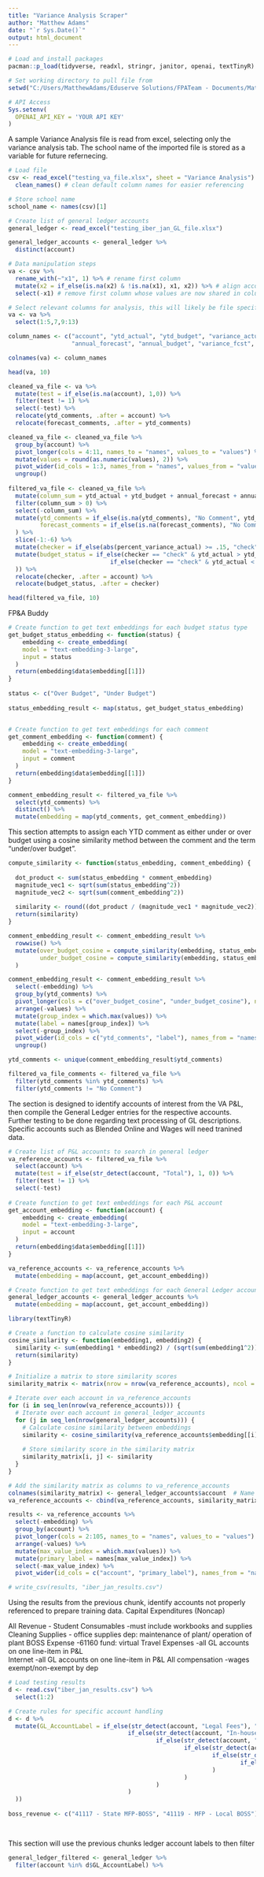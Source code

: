 ---
title: "Variance Analysis Scraper"
author: "Matthew Adams"
date: "`r Sys.Date()`"
output: html_document
---

```{r setup, include=FALSE}
# Load and install packages
pacman::p_load(tidyverse, readxl, stringr, janitor, openai, textTinyR)

# Set working directory to pull file from
setwd("C:/Users/MatthewAdams/Eduserve Solutions/FPATeam - Documents/Matthew Adams/CSUSA Projects/Scrape VA Files")

# API Access
Sys.setenv(
  OPENAI_API_KEY = 'YOUR API KEY'
)
```


A sample Variance Analysis file is read from excel, selecting only the variance analysis tab. The school name of the imported file is stored as a variable for future refernecing. 
```{r data}
# Load file
csv <- read_excel("testing_va_file.xlsx", sheet = "Variance Analysis") %>% 
  clean_names() # clean default column names for easier referencing

# Store school name
school_name <- names(csv)[1]

# Create list of general ledger accounts 
general_ledger <- read_excel("testing_iber_jan_GL_file.xlsx")

general_ledger_accounts <- general_ledger %>% 
  distinct(account)

# Data manipulation steps
va <- csv %>% 
  rename_with(~"x1", 1) %>% # rename first column 
  mutate(x2 = if_else(is.na(x2) & !is.na(x1), x1, x2)) %>% # align account columns that were separated due to indention in excel
  select(-x1) # remove first column whose values are now shared in column2

# Select relevant columns for analysis, this will likely be file specific based on user formatting
va <- va %>% 
  select(1:5,7,9:13)

column_names <- c("account", "ytd_actual", "ytd_budget", "variance_actual", "percent_variance_actual", "ytd_comments",
                  "annual_forecast", "annual_budget", "variance_fcst", "percent_variance_fcst", "forecast_comments")

colnames(va) <- column_names

head(va, 10)
```

```{r data processing}
cleaned_va_file <- va %>% 
  mutate(test = if_else(is.na(account), 1,0)) %>% 
  filter(test != 1) %>% 
  select(-test) %>% 
  relocate(ytd_comments, .after = account) %>% 
  relocate(forecast_comments, .after = ytd_comments)

cleaned_va_file <- cleaned_va_file %>% 
  group_by(account) %>% 
  pivot_longer(cols = 4:11, names_to = "names", values_to = "values") %>% 
  mutate(values = round(as.numeric(values), 2)) %>% 
  pivot_wider(id_cols = 1:3, names_from = "names", values_from = "values") %>% 
  ungroup()
  
filtered_va_file <- cleaned_va_file %>% 
  mutate(column_sum = ytd_actual + ytd_budget + annual_forecast + annual_budget) %>% 
  filter(column_sum > 0) %>% 
  select(-column_sum) %>% 
  mutate(ytd_comments = if_else(is.na(ytd_comments), "No Comment", ytd_comments),
         forecast_comments = if_else(is.na(forecast_comments), "No Comment", forecast_comments)
  ) %>% 
  slice(-1:-6) %>% 
  mutate(checker = if_else(abs(percent_variance_actual) >= .15, "check", "pass")) %>% 
  mutate(budget_status = if_else(checker == "check" & ytd_actual > ytd_budget, "Over Budget",
                             if_else(checker == "check" & ytd_actual < ytd_budget, "Under Budget", "")
  )) %>% 
  relocate(checker, .after = account) %>% 
  relocate(budget_status, .after = checker)

head(filtered_va_file, 10)
```

FP&A Buddy
```{r data analysis}
# Create function to get text embeddings for each budget status type
get_budget_status_embedding <- function(status) {
    embedding <- create_embedding(
    model = "text-embedding-3-large",
    input = status
  )
  return(embedding$data$embedding[[1]])
}
  
status <- c("Over Budget", "Under Budget")  
  
status_embedding_result <- map(status, get_budget_status_embedding)


# Create function to get text embeddings for each comment
get_comment_embedding <- function(comment) {
    embedding <- create_embedding(
    model = "text-embedding-3-large",
    input = comment
  )
  return(embedding$data$embedding[[1]])
}

comment_embedding_result <- filtered_va_file %>% 
  select(ytd_comments) %>% 
  distinct() %>% 
  mutate(embedding = map(ytd_comments, get_comment_embedding))
```

This section attempts to assign each YTD comment as either under or over budget using a cosine similarity method between the comment and the term "under/over budget".
```{r }
compute_similarity <- function(status_embedding, comment_embedding) {
  
  dot_product <- sum(status_embedding * comment_embedding)
  magnitude_vec1 <- sqrt(sum(status_embedding^2))
  magnitude_vec2 <- sqrt(sum(comment_embedding^2))
  
  similarity <- round((dot_product / (magnitude_vec1 * magnitude_vec2)), 4)
  return(similarity)
}

comment_embedding_result <- comment_embedding_result %>% 
  rowwise() %>% 
  mutate(over_budget_cosine = compute_similarity(embedding, status_embedding_result[[1]]),
         under_budget_cosine = compute_similarity(embedding, status_embedding_result[[2]])
  )

comment_embedding_result <- comment_embedding_result %>% 
  select(-embedding) %>% 
  group_by(ytd_comments) %>% 
  pivot_longer(cols = c("over_budget_cosine", "under_budget_cosine"), names_to = "names", values_to = "values") %>% 
  arrange(-values) %>% 
  mutate(group_index = which.max(values)) %>% 
  mutate(label = names[group_index]) %>% 
  select(-group_index) %>% 
  pivot_wider(id_cols = c("ytd_comments", "label"), names_from = "names", values_from = "values") %>% 
  ungroup()

ytd_comments <- unique(comment_embedding_result$ytd_comments) 

filtered_va_file_comments <- filtered_va_file %>% 
  filter(ytd_comments %in% ytd_comments) %>% 
  filter(ytd_comments != "No Comment")
```

The section is designed to identify accounts of interest from the VA P&L, then compile the General Ledger entries for the respective accounts. Further testing to be done regarding text processing of GL descriptions. Specific accounts such as Blended Online and Wages will need tranined data. 
```{r  }
# Create list of P&L accounts to search in general ledger
va_reference_accounts <- filtered_va_file %>% 
  select(account) %>% 
  mutate(test = if_else(str_detect(account, "Total"), 1, 0)) %>% 
  filter(test != 1) %>% 
  select(-test)
  
# Create function to get text embeddings for each P&L account
get_account_embedding <- function(account) {
    embedding <- create_embedding(
    model = "text-embedding-3-large",
    input = account
  )
  return(embedding$data$embedding[[1]])
}

va_reference_accounts <- va_reference_accounts %>% 
  mutate(embedding = map(account, get_account_embedding))

# Create function to get text embeddings for each General Ledger account
general_ledger_accounts <- general_ledger_accounts %>% 
  mutate(embedding = map(account, get_account_embedding))

library(textTinyR)

# Create a function to calculate cosine similarity
cosine_similarity <- function(embedding1, embedding2) {
  similarity <- sum(embedding1 * embedding2) / (sqrt(sum(embedding1^2)) * sqrt(sum(embedding2^2)))
  return(similarity)
}

# Initialize a matrix to store similarity scores
similarity_matrix <- matrix(nrow = nrow(va_reference_accounts), ncol = nrow(general_ledger_accounts))

# Iterate over each account in va_reference_accounts
for (i in seq_len(nrow(va_reference_accounts))) {
  # Iterate over each account in general_ledger_accounts
  for (j in seq_len(nrow(general_ledger_accounts))) {
    # Calculate cosine similarity between embeddings
    similarity <- cosine_similarity(va_reference_accounts$embedding[[i]], general_ledger_accounts$embedding[[j]])
    
    # Store similarity score in the similarity matrix
    similarity_matrix[i, j] <- similarity
  }
}

# Add the similarity matrix as columns to va_reference_accounts
colnames(similarity_matrix) <- general_ledger_accounts$account  # Name columns with accounts from general_ledger_accounts
va_reference_accounts <- cbind(va_reference_accounts, similarity_matrix)

results <- va_reference_accounts %>% 
  select(-embedding) %>% 
  group_by(account) %>% 
  pivot_longer(cols = 2:105, names_to = "names", values_to = "values") %>% 
  arrange(-values) %>% 
  mutate(max_value_index = which.max(values)) %>% 
  mutate(primary_label = names[max_value_index]) %>% 
  select(-max_value_index) %>% 
  pivot_wider(id_cols = c("account", "primary_label"), names_from = "names", values_from = "values")

# write_csv(results, "iber_jan_results.csv")
```

Using the results from the previous chunk, identify accounts not properly referenced to prepare training data. 
Capital Expenditures (Noncap) 

All Revenue                          -
Student Consumables                  -must include workbooks and supplies
Cleaning Supplies                    - office supplies dep: maintenance of plant/ operation of plant
BOSS Expense                         -61160 fund: virtual
Travel Expenses                      -all GL accounts on one line-item in P&L    
Internet                             -all GL accounts on one line-item in P&L
All compensation                     -wages exempt/non-exempt by dep
```{r training} 
# Load testing results
d <- read.csv("iber_jan_results.csv") %>% 
  select(1:2)

# Create rules for specific account handling
d <- d %>% 
  mutate(GL_AccountLabel = if_else(str_detect(account, "Legal Fees"), "61060 - General Matters", 
                                  if_else(str_detect(account, "In-house Food Service"), "62300 - Function Expense",
                                          if_else(str_detect(account, "Uniform Expense"), "60870 - Uniform",
                                                  if_else(str_detect(account, "Accounting Services - Audit"), "61020 - Audit",
                                                          if_else(str_detect(account, "Background / Finger Printing"), "60820 - Background & Finger Printing",
                                                                  if_else(str_detect(account, "Consumable Instr. Supplies & Equip.-Teachers"), "65030 - Teacher Consumables", primary_label)
                                                          )
                                                  )
                                          )
                                  )
  )) 
  
boss_revenue <- c("41117 - State MFP-BOSS", "41119 - MFP - Local BOSS")  

 
```

This section will use the previous chunks ledger account labels to then filter 
```{r }
general_ledger_filtered <- general_ledger %>% 
  filter(account %in% d$GL_AccountLabel) %>% 
  



```
